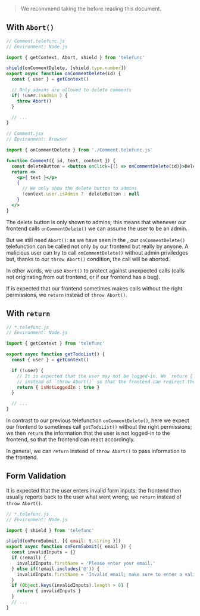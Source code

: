 
> We recommend taking the <Link text="Telefunc Tour" href="/tour" /> before reading this document.

## With `Abort()`

```js
// Comment.telefunc.js
// Environment: Node.js

import { getContext, Abort, shield } from 'telefunc'

shield(onCommentDelete, [shield.type.number])
export async function onCommentDelete(id) {
  const { user } = getContext()

  // Only admins are allowed to delete comments
  if( !user.isAdmin ) {
    throw Abort()
  }

  // ...
}
```

```jsx
// Comment.jsx
// Environment: Browser

import { onCommentDelete } from './Comment.telefunc.js'

function Comment({ id, text, context }) {
  const deleteButton = <button onClick={() => onCommentDelete(id)}>Delete</button>
  return <>
    <p>{ text }</p>
    {
      // We only show the delete button to admins
      !context.user.isAdmin ?  deleteButton : null
    }
  </>
}
```

The delete button is only shown to admins;
this means that whenever our frontend calls `onCommentDelete()`
we can assume the user to be an admin.

But we still need `Abort()`:
as we have seen in the <Link text="Telefunc Tour" href="/tour" />,
our `onCommentDelete()` telefunction can be called not only by our frontend but really by anyone.
A malicious user can try to call `onCommentDelete()` without admin priviledges but,
thanks to our `throw Abort()` condition,
the call will be aborted.

In other words, we use `Abort()` to protect against unexpected calls (calls not originating from out frontend, or if our frontend has a bug).

If is expected that our frontend sometimes makes calls without the right permissions, we `return` instead of `throw Abort()`.


## With `return`

```js
// *.telefunc.js
// Environment: Node.js

import { getContext } from 'telefunc'

export async function getTodoList() {
  const { user } = getContext()

  if (!user) {
    // It is expected that the user may not be logged-in. We `return { isNotLoggedIn: true }`
    // instead of `throw Abort()` so that the frontend can redirect the user to the login page.
    return { isNotLoggedIn : true }
  }

  // ...
}
```

In contrast to our previous telefunction `onCommentDelete()`,
here we expect our frontend to sometimes call `getTodoList()` without the right permissions;
we then `return` the information that the user is not logged-in to the frontend,
so that the frontend can react accordingly.

In general, we can `return` instead of `throw Abort()` to pass information to the frontend.


## Form Validation

It is expected that the user enters invalid form inputs; the frontend then usually reports back to the user what went wrong;
we `return` instead of `throw Abort()`.

```js
// *.telefunc.js
// Environment: Node.js

import { shield } from 'telefunc'

shield(onFormSubmit, [{ email: t.string }])
export async function onFormSubmit({ email }) {
  const invalidInputs = {}
  if (!email) {
    invalidInputs.firstName = 'Please enter your email.'
  } else if(!email.includes('@')) {
    invalidInputs.firstName = 'Invalid email; make sure to enter a valid email.'
  }
  if (Object.keys(invalidInputs).length > 0) {
    return { invalidInputs }
  }
  // ...
}
```
